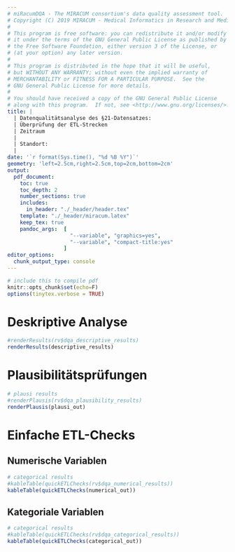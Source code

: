 ```yaml
---
# miRacumDQA - The MIRACUM consortium's data quality assessment tool.
# Copyright (C) 2019 MIRACUM - Medical Informatics in Research and Medicine
# 
# This program is free software: you can redistribute it and/or modify
# it under the terms of the GNU General Public License as published by
# the Free Software Foundation, either version 3 of the License, or
# (at your option) any later version.
# 
# This program is distributed in the hope that it will be useful,
# but WITHOUT ANY WARRANTY; without even the implied warranty of
# MERCHANTABILITY or FITNESS FOR A PARTICULAR PURPOSE.  See the
# GNU General Public License for more details.
# 
# You should have received a copy of the GNU General Public License
# along with this program.  If not, see <http://www.gnu.org/licenses/>.
title: |
  | Datenqualitätsanalyse des §21-Datensatzes: 
  | Überprüfung der ETL-Strecken
  | Zeitraum 
  | 
  | Standort: 
  | 
date: '`r format(Sys.time(), "%d %B %Y")`' 
geometry: 'left=2.5cm,right=2.5cm,top=2cm,bottom=2cm' 
output: 
  pdf_document:
    toc: true
    toc_depth: 2
    number_sections: true
    includes:
      in_header: "./_header/header.tex"
    template: "./_header/miracum.latex"
    keep_tex: true
    pandoc_args:  [
                    "--variable", "graphics=yes",
                    "--variable", "compact-title:yes"
                  ]
editor_options:
  chunk_output_type: console
---
```


```r
# include this to compile pdf
knitr::opts_chunk$set(echo=F)
options(tinytex.verbose = TRUE)
```

\newpage

# Deskriptive Analyse    

```r
#renderResults(rv$dqa_descriptive_results)
renderResults(descriptive_results)
```


# Plausibilitätsprüfungen  

```r
# plausi results
#renderPlausis(rv$dqa_plausibility_results)
renderPlausis(plausi_out)
```

# Einfache ETL-Checks

## Numerische Variablen

```r
# categorical results
#kableTable(quickETLChecks(rv$dqa_numerical_results))
kableTable(quickETLChecks(numerical_out))
```

## Kategoriale Variablen

```r
# categorical results
#kableTable(quickETLChecks(rv$dqa_categorical_results))
kableTable(quickETLChecks(categorical_out))
```